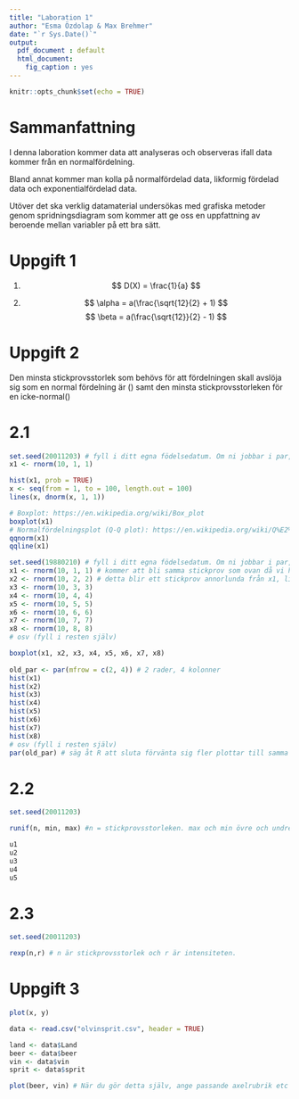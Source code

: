 ```yaml
---
title: "Laboration 1"
author: "Esma Özdolap & Max Brehmer"
date: "`r Sys.Date()`"
output:
  pdf_document : default
  html_document:
    fig_caption : yes
---
```


```r
knitr::opts_chunk$set(echo = TRUE)
```


# Sammanfattning
I denna laboration kommer data att analyseras och observeras ifall data kommer från en normalfördelning.

Bland annat kommer man kolla på normalfördelad data, likformig fördelad data och exponentialfördelad data.

Utöver det ska verklig datamaterial undersökas med grafiska metoder genom spridningsdiagram som kommer att ge oss en uppfattning av beroende mellan variabler på ett bra sätt. 
 
# Uppgift 1

1. $$ D(X) = \frac{1}{a} $$

2. $$ \alpha = a(\frac{\sqrt{12}{2} + 1) $$
$$ \beta = a(\frac{\sqrt{12}}{2} - 1) $$
 
# Uppgift 2
 
Den minsta stickprovsstorlek som behövs för att fördelningen skall avslöja sig som en normal fördelning är () samt den minsta stickprovsstorleken för en icke-normal()
 
# 2.1
```r
set.seed(20011203) # fyll i ditt egna födelsedatum. Om ni jobbar i par, välj den enas.
x1 <- rnorm(10, 1, 1)
```
 
```r
hist(x1, prob = TRUE)
x <- seq(from = 1, to = 100, length.out = 100)
lines(x, dnorm(x, 1, 1))
```
 
```r
# Boxplot: https://en.wikipedia.org/wiki/Box_plot
boxplot(x1)
# Normalfördelningsplot (Q-Q plot): https://en.wikipedia.org/wiki/Q%E2%80%93Q_plot
qqnorm(x1)
qqline(x1)
```
 
```r
set.seed(19880210) # fyll i ditt egna födelsedatum. Om ni jobbar i par, välj den enas.
x1 <- rnorm(10, 1, 1) # kommer att bli samma stickprov som ovan då vi har samma värde i set.seed
x2 <- rnorm(10, 2, 2) # detta blir ett stickprov annorlunda från x1, likaså de nedan
x3 <- rnorm(10, 3, 3)
x4 <- rnorm(10, 4, 4)
x5 <- rnorm(10, 5, 5)
x6 <- rnorm(10, 6, 6)
x7 <- rnorm(10, 7, 7)
x8 <- rnorm(10, 8, 8)
# osv (fyll i resten själv)
```
 
```r
boxplot(x1, x2, x3, x4, x5, x6, x7, x8)
 
old_par <- par(mfrow = c(2, 4)) # 2 rader, 4 kolonner
hist(x1)
hist(x2)
hist(x3)
hist(x4)
hist(x5)
hist(x6)
hist(x7)
hist(x8)
# osv (fyll i resten själv)
par(old_par) # säg åt R att sluta förvänta sig fler plottar till samma fönster
```

# 2.2 
```r
set.seed(20011203)

runif(n, min, max) #n = stickprovsstorleken. max och min övre och undre gräns.

u1
u2
u3
u4
u5

```

# 2.3

```r

set.seed(20011203)

rexp(n,r) # n är stickprovsstorlek och r är intensiteten. 

```

# Uppgift 3

```r
plot(x, y)
```

```r
data <- read.csv("olvinsprit.csv", header = TRUE)
```

```r
land <- data$Land 
beer <- data$beer 
vin <- data$vin 
sprit <- data$sprit
````

```r
plot(beer, vin) # När du gör detta själv, ange passande axelrubrik etc
````



